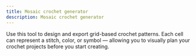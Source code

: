 ```yaml
---
title: Mosaic crochet generator
description: Mosaic crochet generator
---
```



Use this tool to design and export grid-based crochet patterns. Each cell can represent a stitch, color, or symbol — allowing you to visually plan your crochet projects before you start creating.

<GridTool client:load />
